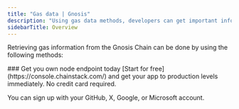 ---
title: "Gas data | Gnosis"
description: "Using gas data methods, developers can get important information about the gas prices and estimated gas required for transactions on the Gnosis Chain. This information is crucial in building efficient and cost-effective decentralized applications on the Gnosis Chain network."
sidebarTitle: Overview
---

Retrieving gas information from the Gnosis Chain can be done by using the following methods:

<CardGroup cols={2}>
  <Card title="eth_estimateGas" icon="angle-right" iconType="solid" href="/api-reference/gnosis_node_api/gas_data/eth_estimateGas" horizontal/>
  <Card title="eth_gasPrice" icon="angle-right" iconType="solid" href="/api-reference/gnosis_node_api/gas_data/eth_gasPrice" horizontal/>
</CardGroup>

<Check>
  ### Get you own node endpoint today
  [Start for free](https://console.chainstack.com/) and get your app to production levels immediately. No credit card required.

  You can sign up with your GitHub, X, Google, or Microsoft account.
</Check>
